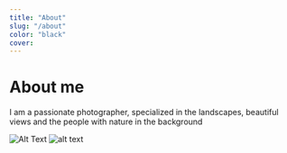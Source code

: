 ```yaml
---
title: "About"
slug: "/about"
color: "black"
cover: 
---
```


# About me

I am a passionate photographer, specialized in the landscapes, beautiful views and the people with nature in the background

  
![Alt Text](./about.jpg "Image Title")
![alt text]("./about.jpg")

